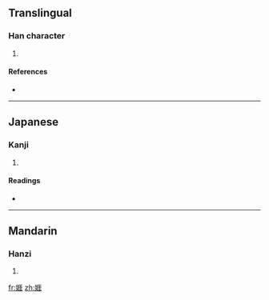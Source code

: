 ==Translingual==

===Han character===
{{Han char|rn=38|rad=女|as=08|sn=11|four=4141<sub>4</sub>|canj=女一土土 (VMGG)}}

# {{defn|Han|sort=女08}}

====References====
* {{Han ref|kx=0263.450|dkj=06380|dj=0530.300|hdz=21056.140|uh=5A3E|ud=23102|bh=D4E4|bd=54500}}

----

==Japanese==

===Kanji===
{{ja-kanji|grade=|rs=女08}}

# {{defn|Japanese|sort=女08}}

====Readings====
* {{ja-readings|on=[[がい]] (gai), [[げ]] (ge), [[ごう]] (gō), [[きょう]] (kyō)|kun=[[よろこぶ]] (yorokobu), [[みめよい]] (mimeyoi)}}

----

==Mandarin==

===Hanzi===
{{cmn-hanzi|pin=[[ǎi]] ([[ai3]])|wg=ai<sup>3</sup>}}

# {{defn|Mandarin|sort=女08}}

[[fr:娾]]
[[zh:娾]]